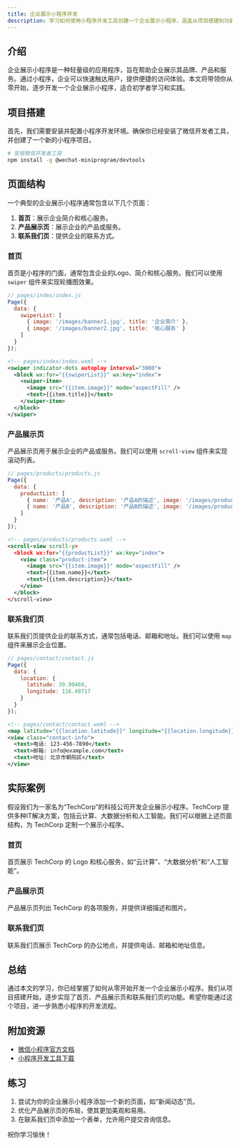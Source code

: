 ```yaml
---
title: 企业展示小程序开发
description: 学习如何使用小程序开发工具创建一个企业展示小程序，涵盖从项目搭建到功能实现的完整流程。
---
```


## 介绍

企业展示小程序是一种轻量级的应用程序，旨在帮助企业展示其品牌、产品和服务。通过小程序，企业可以快速触达用户，提供便捷的访问体验。本文将带领你从零开始，逐步开发一个企业展示小程序，适合初学者学习和实践。

## 项目搭建

首先，我们需要安装并配置小程序开发环境。确保你已经安装了微信开发者工具，并创建了一个新的小程序项目。

```bash
# 安装微信开发者工具
npm install -g @wechat-miniprogram/devtools
```

## 页面结构

一个典型的企业展示小程序通常包含以下几个页面：

1. **首页**：展示企业简介和核心服务。
2. **产品展示页**：展示企业的产品或服务。
3. **联系我们页**：提供企业的联系方式。

### 首页

首页是小程序的门面，通常包含企业的Logo、简介和核心服务。我们可以使用 `swiper` 组件来实现轮播图效果。

```jsx
// pages/index/index.js
Page({
  data: {
    swiperList: [
      { image: '/images/banner1.jpg', title: '企业简介' },
      { image: '/images/banner2.jpg', title: '核心服务' }
    ]
  }
});
```

```xml
<!-- pages/index/index.wxml -->
<swiper indicator-dots autoplay interval="3000">
  <block wx:for="{{swiperList}}" wx:key="index">
    <swiper-item>
      <image src="{{item.image}}" mode="aspectFill" />
      <text>{{item.title}}</text>
    </swiper-item>
  </block>
</swiper>
```

### 产品展示页

产品展示页用于展示企业的产品或服务。我们可以使用 `scroll-view` 组件来实现滚动列表。

```jsx
// pages/products/products.js
Page({
  data: {
    productList: [
      { name: '产品A', description: '产品A的描述', image: '/images/productA.jpg' },
      { name: '产品B', description: '产品B的描述', image: '/images/productB.jpg' }
    ]
  }
});
```

```xml
<!-- pages/products/products.wxml -->
<scroll-view scroll-y>
  <block wx:for="{{productList}}" wx:key="index">
    <view class="product-item">
      <image src="{{item.image}}" mode="aspectFill" />
      <text>{{item.name}}</text>
      <text>{{item.description}}</text>
    </view>
  </block>
</scroll-view>
```

### 联系我们页

联系我们页提供企业的联系方式，通常包括电话、邮箱和地址。我们可以使用 `map` 组件来展示企业位置。

```jsx
// pages/contact/contact.js
Page({
  data: {
    location: {
      latitude: 39.90469,
      longitude: 116.40717
    }
  }
});
```

```xml
<!-- pages/contact/contact.wxml -->
<map latitude="{{location.latitude}}" longitude="{{location.longitude}}" markers="{{markers}}" />
<view class="contact-info">
  <text>电话: 123-456-7890</text>
  <text>邮箱: info@example.com</text>
  <text>地址: 北京市朝阳区</text>
</view>
```

## 实际案例

假设我们为一家名为“TechCorp”的科技公司开发企业展示小程序。TechCorp 提供多种IT解决方案，包括云计算、大数据分析和人工智能。我们可以根据上述页面结构，为 TechCorp 定制一个展示小程序。

### 首页

首页展示 TechCorp 的 Logo 和核心服务，如“云计算”、“大数据分析”和“人工智能”。

### 产品展示页

产品展示页列出 TechCorp 的各项服务，并提供详细描述和图片。

### 联系我们页

联系我们页展示 TechCorp 的办公地点，并提供电话、邮箱和地址信息。

## 总结

通过本文的学习，你已经掌握了如何从零开始开发一个企业展示小程序。我们从项目搭建开始，逐步实现了首页、产品展示页和联系我们页的功能。希望你能通过这个项目，进一步熟悉小程序的开发流程。

## 附加资源

- [微信小程序官方文档](https://developers.weixin.qq.com/miniprogram/dev/framework/)
- [小程序开发工具下载](https://developers.weixin.qq.com/miniprogram/dev/devtools/download.html)

## 练习

1. 尝试为你的企业展示小程序添加一个新的页面，如“新闻动态”页。
2. 优化产品展示页的布局，使其更加美观和易用。
3. 在联系我们页中添加一个表单，允许用户提交咨询信息。

祝你学习愉快！